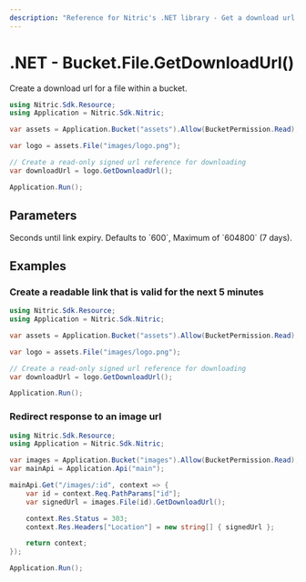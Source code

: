 ```yaml
---
description: "Reference for Nitric's .NET library - Get a download url for a file from a bucket."
---
```


# .NET - Bucket.File.GetDownloadUrl()

Create a download url for a file within a bucket.

```csharp
using Nitric.Sdk.Resource;
using Application = Nitric.Sdk.Nitric;

var assets = Application.Bucket("assets").Allow(BucketPermission.Read);

var logo = assets.File("images/logo.png");

// Create a read-only signed url reference for downloading
var downloadUrl = logo.GetDownloadUrl();

Application.Run();
```

## Parameters

<Properties>
  <Property name="expiry" type="int">
    Seconds until link expiry. Defaults to `600`, Maximum of `604800` (7 days).
  </Property>
</Properties>

## Examples

### Create a readable link that is valid for the next 5 minutes

```csharp
using Nitric.Sdk.Resource;
using Application = Nitric.Sdk.Nitric;

var assets = Application.Bucket("assets").Allow(BucketPermission.Read);

var logo = assets.File("images/logo.png");

// Create a read-only signed url reference for downloading
var downloadUrl = logo.GetDownloadUrl();

Application.Run();
```

### Redirect response to an image url

```csharp
using Nitric.Sdk.Resource;
using Application = Nitric.Sdk.Nitric;

var images = Application.Bucket("images").Allow(BucketPermission.Read);
var mainApi = Application.Api("main");

mainApi.Get("/images/:id", context => {
    var id = context.Req.PathParams["id"];
    var signedUrl = images.File(id).GetDownloadUrl();

    context.Res.Status = 303;
    context.Res.Headers["Location"] = new string[] { signedUrl };

    return context;
});

Application.Run();
```
